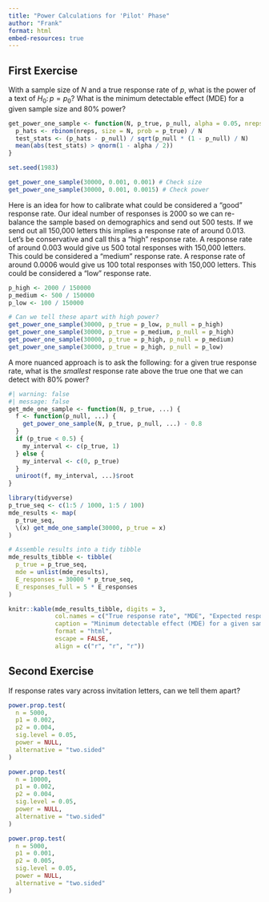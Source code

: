 ```yaml
---
title: "Power Calculations for 'Pilot' Phase"
author: "Frank"
format: html
embed-resources: true
---
```


## First Exercise 

With a sample size of $N$ and a true response rate of $p$, what is the power of a text of $H_0\colon p = p_0$? What is the minimum detectable effect (MDE) for a given sample size and 80% power?


```r
get_power_one_sample <- function(N, p_true, p_null, alpha = 0.05, nreps = 1e6) {
  p_hats <- rbinom(nreps, size = N, prob = p_true) / N
  test_stats <- (p_hats - p_null) / sqrt(p_null * (1 - p_null) / N)
  mean(abs(test_stats) > qnorm(1 - alpha / 2))
}

set.seed(1983)

get_power_one_sample(30000, 0.001, 0.001) # Check size
get_power_one_sample(30000, 0.001, 0.0015) # Check power
```

Here is an idea for how to calibrate what could be considered a "good" response rate.
Our ideal number of responses is 2000 so we can re-balance the sample based on demographics and send out 500 tests.
If we send out all 150,000 letters this implies a response rate of around 0.013.
Let's be conservative and call this a "high" response rate.
A response rate of around 0.003 would give us 500 total responses with 150,000 letters.
This could be considered a "medium" response rate.
A response rate of around 0.0006 would give us 100 total responses with 150,000 letters.
This could be considered a "low" response rate.

```r
p_high <- 2000 / 150000
p_medium <- 500 / 150000
p_low <- 100 / 150000

# Can we tell these apart with high power?
get_power_one_sample(30000, p_true = p_low, p_null = p_high)
get_power_one_sample(30000, p_true = p_medium, p_null = p_high)
get_power_one_sample(30000, p_true = p_high, p_null = p_medium)
get_power_one_sample(30000, p_true = p_high, p_null = p_low)
```


A more nuanced approach is to ask the following: for a given true response rate, what is the *smallest* response rate above the true one that we can detect with 80% power?


```r
#| warning: false
#| message: false
get_mde_one_sample <- function(N, p_true, ...) {
  f <- function(p_null, ...) {
    get_power_one_sample(N, p_true, p_null, ...) - 0.8
  }
  if (p_true < 0.5) {
    my_interval <- c(p_true, 1)
  } else {
    my_interval <- c(0, p_true)
  }
  uniroot(f, my_interval, ...)$root
}

library(tidyverse)
p_true_seq <- c(1:5 / 1000, 1:5 / 100)
mde_results <- map(
  p_true_seq, 
  \(x) get_mde_one_sample(30000, p_true = x)
)

# Assemble results into a tidy tibble
mde_results_tibble <- tibble(
  p_true = p_true_seq,
  mde = unlist(mde_results),
  E_responses = 30000 * p_true_seq,
  E_responses_full = 5 * E_responses
)

knitr::kable(mde_results_tibble, digits = 3, 
             col.names = c("True response rate", "MDE", "Expected responses (N = 30,000)", "Expected Responses (N = 150,000)"),
             caption = "Minimum detectable effect (MDE) for a given sample size and 80% power",
             format = "html",
             escape = FALSE,
             align = c("r", "r", "r"))
```




## Second Exercise

If response rates vary across invitation letters, can we tell them apart? 


```r
power.prop.test(
  n = 5000,
  p1 = 0.002,
  p2 = 0.004, 
  sig.level = 0.05,
  power = NULL,
  alternative = "two.sided"
)

power.prop.test(
  n = 10000,
  p1 = 0.002,
  p2 = 0.004, 
  sig.level = 0.05,
  power = NULL,
  alternative = "two.sided"
)

power.prop.test(
  n = 5000,
  p1 = 0.001,
  p2 = 0.005, 
  sig.level = 0.05,
  power = NULL,
  alternative = "two.sided"
)
```


